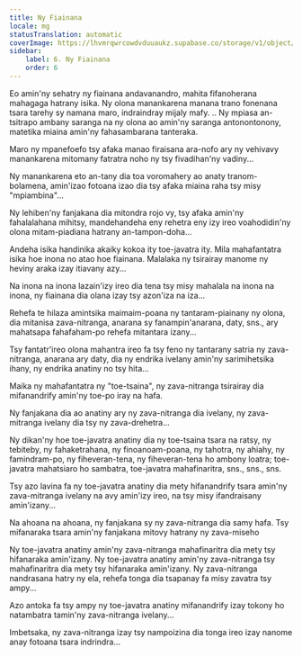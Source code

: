 ```yaml
---
title: Ny Fiainana
locale: mg
statusTranslation: automatic
coverImage: https://lhvmrqwrcowdvduuaukz.supabase.co/storage/v1/object/public/strapi-uploads/small_cover-tratado-de-psicologia-revolucionaria.webp-5e15e1cec4e0ebebcde5d7fc7565d8fd.webp
sidebar:
    label: 6. Ny Fiainana
    order: 6
---
```

Eo amin'ny sehatry ny fiainana andavanandro, mahita fifanoherana mahagaga hatrany isika. Ny olona manankarena manana trano fonenana tsara tarehy sy namana maro, indraindray mijaly mafy. .. Ny mpiasa an-tsitrapo ambany saranga na ny olona ao amin'ny saranga antonontonony, matetika miaina amin'ny fahasambarana tanteraka.

Maro ny mpanefoefo tsy afaka manao firaisana ara-nofo ary ny vehivavy manankarena mitomany fatratra noho ny tsy fivadihan'ny vadiny...

Ny manankarena eto an-tany dia toa voromahery ao anaty tranom-bolamena, amin'izao fotoana izao dia tsy afaka miaina raha tsy misy "mpiambina"...

Ny lehiben'ny fanjakana dia mitondra rojo vy, tsy afaka amin'ny fahalalahana mihitsy, mandehandeha eny rehetra eny izy ireo voahodidin'ny olona mitam-piadiana hatrany an-tampon-doha...

Andeha isika handinika akaiky kokoa ity toe-javatra ity. Mila mahafantatra isika hoe inona no atao hoe fiainana. Malalaka ny tsirairay manome ny heviny araka izay itiavany azy...

Na inona na inona lazain'izy ireo dia tena tsy misy mahalala na inona na inona, ny fiainana dia olana izay tsy azon'iza na iza...

Rehefa te hilaza amintsika maimaim-poana ny tantaram-piainany ny olona, dia mitanisa zava-nitranga, anarana sy fanampin'anarana, daty, sns., ary mahatsapa fahafaham-po rehefa mitantara izany...

Tsy fantatr'ireo olona mahantra ireo fa tsy feno ny tantarany satria ny zava-nitranga, anarana ary daty, dia ny endrika ivelany amin'ny sarimihetsika ihany, ny endrika anatiny no tsy hita...

Maika ny mahafantatra ny "toe-tsaina", ny zava-nitranga tsirairay dia mifanandrify amin'ny toe-po iray na hafa.

Ny fanjakana dia ao anatiny ary ny zava-nitranga dia ivelany, ny zava-mitranga ivelany dia tsy ny zava-drehetra...

Ny dikan'ny hoe toe-javatra anatiny dia ny toe-tsaina tsara na ratsy, ny tebiteby, ny fahaketrahana, ny finoanoam-poana, ny tahotra, ny ahiahy, ny famindram-po, ny fiheveran-tena, ny fiheveran-tena ho ambony loatra; toe-javatra mahatsiaro ho sambatra, toe-javatra mahafinaritra, sns., sns., sns.

Tsy azo lavina fa ny toe-javatra anatiny dia mety hifanandrify tsara amin'ny zava-mitranga ivelany na avy amin'izy ireo, na tsy misy ifandraisany amin'izany...

Na ahoana na ahoana, ny fanjakana sy ny zava-nitranga dia samy hafa. Tsy mifanaraka tsara amin'ny fanjakana mitovy hatrany ny zava-miseho

Ny toe-javatra anatiny amin'ny zava-nitranga mahafinaritra dia mety tsy hifanaraka amin'izany. Ny toe-javatra anatiny amin'ny zava-nitranga tsy mahafinaritra dia mety tsy hifanaraka amin'izany. Ny zava-nitranga nandrasana hatry ny ela, rehefa tonga dia tsapanay fa misy zavatra tsy ampy...

Azo antoka fa tsy ampy ny toe-javatra anatiny mifanandrify izay tokony ho natambatra tamin'ny zava-nitranga ivelany...

Imbetsaka, ny zava-nitranga izay tsy nampoizina dia tonga ireo izay nanome anay fotoana tsara indrindra...

